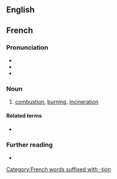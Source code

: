 {{also|combustión}}
==English==
{{wikipedia}}

==French==

===Pronunciation===
* {{IPA|/kɔ̃.bys.tjɔ̃/|lang=fr}}
* {{homophones|combustions|lang=fr}}
* {{hyphenation|com|bus|tion|lang=fr}}

===Noun===
{{fr-noun|f}}

# [[#English|combustion]], [[burning]], [[incineration]]

====Related terms====
* {{l|fr|comburant}}

===Further reading===
* {{R:TLFi}}

[[Category:French words suffixed with -tion]]